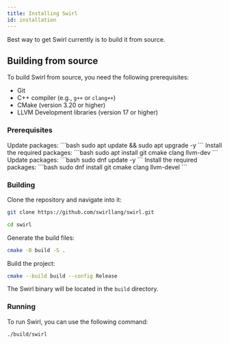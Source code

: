 ```yaml
---
title: Installing Swirl
id: installation
---
```



Best way to get Swirl currently is to build it from source.

## Building from source
To build Swirl from source, you need the following prerequisites:
- Git
- C++ compiler (e.g., `g++` or `clang++`)
- CMake (version 3.20 or higher)
- LLVM Development libraries (version 17 or higher)

### Prerequisites

<Tabs groupId="os">
<TabItem value="Ubuntu" label="Ubuntu">
Update packages:
```bash
sudo apt update && sudo apt upgrade -y
```
Install the required packages:
```bash
sudo apt install git cmake clang llvm-dev
```
</TabItem>

<TabItem value="fedora" label="Fedora">
Update packages:
```bash
sudo dnf update -y
```
Install the required packages:
```bash
sudo dnf install git cmake clang llvm-devel
```
</TabItem>
</Tabs>

### Building
Clone the repository and navigate into it:
```bash
git clone https://github.com/swirllang/swirl.git
```
```bash
cd swirl
```

Generate the build files:
```bash
cmake -B build -S .
```

Build the project:
```bash
cmake --build build --config Release
```
The Swirl binary will be located in the `build` directory.

### Running
To run Swirl, you can use the following command:
```bash
./build/swirl
```
